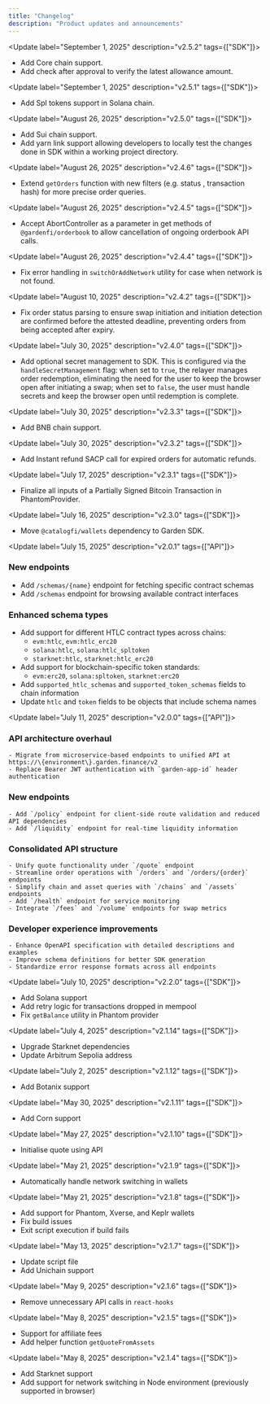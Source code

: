 ```yaml
---
title: "Changelog"
description: "Product updates and announcements"
---
```

<Update label="September 1, 2025" description="v2.5.2" tags={["SDK"]}>
  - Add Core chain support.
  - Add check after approval to verify the latest allowance amount.
</Update>

<Update label="September 1, 2025" description="v2.5.1" tags={["SDK"]}>
  - Add Spl tokens support in Solana chain.
</Update>

<Update label="August 26, 2025" description="v2.5.0" tags={["SDK"]}>
  - Add Sui chain support.
  - Add yarn link support allowing developers to locally test the changes done in SDK within a working project directory.
</Update>

<Update label="August 26, 2025" description="v2.4.6" tags={["SDK"]}>
  - Extend `getOrders` function with new filters (e.g. status , transaction hash) for more precise order queries.
</Update>

<Update label="August 26, 2025" description="v2.4.5" tags={["SDK"]}>
  - Accept AbortController as a parameter in get methods of `@gardenfi/orderbook` to allow cancellation of ongoing orderbook API calls.
</Update>

<Update label="August 26, 2025" description="v2.4.4" tags={["SDK"]}>
  - Fix error handling in `switchOrAddNetwork` utility for case when network is not found.
</Update>

<Update label="August 10, 2025" description="v2.4.2" tags={["SDK"]}>
  - Fix order status parsing to ensure swap initiation and initiation detection are confirmed before the attested deadline, preventing orders from being accepted after expiry.
</Update>

<Update label="July 30, 2025" description="v2.4.0" tags={["SDK"]}>
  - Add optional secret management to SDK. This is configured via the `handleSecretManagement` flag: when set to `true`, the relayer manages order redemption, eliminating the need for the user to keep the browser open after initiating a swap; when set to `false`, the user must handle secrets and keep the browser open until redemption is complete.
</Update>

<Update label="July 30, 2025" description="v2.3.3" tags={["SDK"]}>
  - Add BNB chain support.
</Update>

<Update label="July 30, 2025" description="v2.3.2" tags={["SDK"]}>
  - Add Instant refund SACP call for expired orders for automatic refunds.
</Update>

<Update label="July 17, 2025" description="v2.3.1" tags={["SDK"]}>
  - Finalize all inputs of a Partially Signed Bitcoin Transaction in PhantomProvider.
</Update>

<Update label="July 16, 2025" description="v2.3.0" tags={["SDK"]}>
  - Move `@catalogfi/wallets` dependency to Garden SDK.
</Update>

<Update label="July 15, 2025" description="v2.0.1" tags={["API"]}>
  ### New endpoints
  
  - Add `/schemas/{name}` endpoint for fetching specific contract schemas
  - Add `/schemas` endpoint for browsing available contract interfaces

  ### Enhanced schema types
  
  - Add support for different HTLC contract types across chains:
    - `evm:htlc`, `evm:htlc_erc20`
    - `solana:htlc`, `solana:htlc_spltoken` 
    - `starknet:htlc`, `starknet:htlc_erc20`
  - Add support for blockchain-specific token standards:
    - `evm:erc20`, `solana:spltoken`, `starknet:erc20`
  - Add `supported_htlc_schemas` and `supported_token_schemas` fields to chain information
  - Update `htlc` and `token` fields to be objects that include schema names
</Update>

<Update label="July 11, 2025" description="v2.0.0" tags={["API"]}>
  ### API architecture overhaul
  
    - Migrate from microservice-based endpoints to unified API at https://\{environment\}.garden.finance/v2
    - Replace Bearer JWT authentication with `garden-app-id` header authentication

  ### New endpoints
    
    - Add `/policy` endpoint for client-side route validation and reduced API dependencies
    - Add `/liquidity` endpoint for real-time liquidity information

  ### Consolidated API structure
    
    - Unify quote functionality under `/quote` endpoint
    - Streamline order operations with `/orders` and `/orders/{order}` endpoints
    - Simplify chain and asset queries with `/chains` and `/assets` endpoints
    - Add `/health` endpoint for service monitoring
    - Integrate `/fees` and `/volume` endpoints for swap metrics

  ### Developer experience improvements

    - Enhance OpenAPI specification with detailed descriptions and examples
    - Improve schema definitions for better SDK generation
    - Standardize error response formats across all endpoints
</Update>

<Update label="July 10, 2025" description="v2.2.0" tags={["SDK"]}>
  - Add Solana support
  - Add retry logic for transactions dropped in mempool
  - Fix `getBalance` utility in Phantom provider
</Update>

<Update label="July 4, 2025" description="v2.1.14" tags={["SDK"]}>
  - Upgrade Starknet dependencies
  - Update Arbitrum Sepolia address
</Update>

<Update label="July 2, 2025" description="v2.1.12" tags={["SDK"]}>
  - Add Botanix support
</Update>

<Update label="May 30, 2025" description="v2.1.11" tags={["SDK"]}>
  - Add Corn support
</Update>

<Update label="May 27, 2025" description="v2.1.10" tags={["SDK"]}>
  - Initialise quote using API
</Update>

<Update label="May 21, 2025" description="v2.1.9" tags={["SDK"]}>
  - Automatically handle network switching in wallets
</Update>

<Update label="May 21, 2025" description="v2.1.8" tags={["SDK"]}>
  - Add support for Phantom, Xverse, and Keplr wallets
  - Fix build issues
  - Exit script execution if build fails
</Update>

<Update label="May 13, 2025" description="v2.1.7" tags={["SDK"]}>
  - Update script file
  - Add Unichain support
</Update>

<Update label="May 9, 2025" description="v2.1.6" tags={["SDK"]}>
  - Remove unnecessary API calls in `react-hooks`
</Update>

<Update label="May 8, 2025" description="v2.1.5" tags={["SDK"]}>
 - Support for affiliate fees
 - Add helper function `getQuoteFromAssets`
</Update>

<Update label="May 8, 2025" description="v2.1.4" tags={["SDK"]}>
  - Add Starknet support
  - Add support for network switching in Node environment (previously supported in browser)
</Update>
